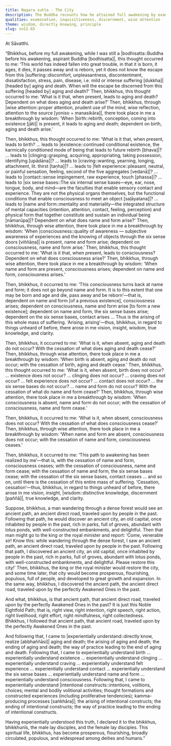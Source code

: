 ```yaml
---
title: Nagara sutta - The City
description: The Buddha recounts how he attained full awakening by examining the principle of dependent co-arising. He likens this realization to a man discovering an ancient, forgotten city.
qualities: examination, inquisitiveness, discernment, wise attention
theme: wisdom, directly knowing, principle
slug: sn12.65
---
```


At Sāvatthi.

“Bhikkhus, before my full awakening, while I was still a |bodhisatta::Buddha before his awakening, aspirant Buddha [bodhisatta]|, this thought occurred to me: ‘This world has indeed fallen into great trouble, in that it is born, it ages, it dies, it passes away and is reborn, yet it does not know the escape from this |suffering::discomfort, unpleasantness, discontentment, dissatisfaction, stress, pain, disease, i.e. mild or intense suffering [dukkha]| [headed by] aging and death. When will the escape be discerned from this suffering [headed by] aging and death?’ Then, bhikkhus, this thought occurred to me: ‘What is it that, when present, leads to aging and death? Dependent on what does aging and death arise?’ Then, bhikkhus, through |wise attention::proper attention, prudent use of the mind, wise reflection, attention to the source [yoniso + manasikāra]|, there took place in me a breakthrough by wisdom: ‘When |birth::rebirth, conception, coming into existence [jāti]| is present, it leads to aging and death; dependent on birth, aging and death arise.’

Then, bhikkhus, this thought occurred to me: ‘What is it that, when present, leads to birth? ... leads to |existence::continued conditional existence, the karmically conditioned mode of being that leads to future rebirth [bhava]|? ... leads to |clinging::grasping, acquiring, appropriating, taking possession, identifying [upādāna]|? ... leads to |craving::wanting, yearning, longing, attachment, lit. thirst [taṇha]|? ... leads to |felt experience::pleasant, neutral, or painful sensation, feeling, second of the five aggregates [vedanā]|? ... leads to |contact::sense impingement, raw experience, touch [phassa]|? ... leads to |six sense bases::The six internal sense bases—eye, ear, nose, tongue, body, and mind—are the faculties that enable sensory contact and experience. They are not the physical organs themselves, but the functional conditions that enable consciousness to meet an object [saḷāyatana]|? ... leads to |name and form::mentality and materiality—the integrated structure of mental capacities (intention, attention, contact, feeling, perception) and physical form that together constitute and sustain an individual being [nāmarūpa]|? Dependent on what does name and form arise?’ Then, bhikkhus, through wise attention, there took place in me a breakthrough by wisdom: ‘When |consciousness::quality of awareness — subjective awareness of experiences and the knowing of objects through the six sense doors [viññāṇa]| is present, name and form arise; dependent on consciousness, name and form arise.’ Then, bhikkhus, this thought occurred to me: ‘What is it that, when present, leads to consciousness? Dependent on what does consciousness arise?’ Then, bhikkhus, through wise attention, there took place in me a breakthrough by wisdom: ‘When name and form are present, consciousness arises; dependent on name and form, consciousness arises.’

Then, bhikkhus, it occurred to me: ‘This consciousness turns back at name and form; it does not go beyond name and form. It is to this extent that one may be born and age and die, pass away and be reborn’—that is, dependent on name and form [of a previous existence], consciousness arises; dependent on consciousness, name and form arise [to form a new existence]; dependent on name and form, the six sense bases arise; dependent on the six sense bases, contact arises ... Thus is the arising of this whole mass of suffering. ‘Arising, arising’—thus, bhikkhus, in regard to things unheard of before, there arose in me vision, insight, wisdom, true knowledge, and clarity.

Then, bhikkhus, it occurred to me: ‘What is it, when absent, aging and death do not occur? With the cessation of what does aging and death cease?’ Then, bhikkhus, through wise attention, there took place in me a breakthrough by wisdom: ‘When birth is absent, aging and death do not occur; with the cessation of birth, aging and death cease.’ Then, bhikkhus, this thought occurred to me: ‘What is it, when absent, birth does not occur? ... existence does not occur? ... clinging does not occur? ... craving does not occur? ... felt experience does not occur? ... contact does not occur? ... the six sense bases do not occur? ... name and form do not occur? With the cessation of what do name and form cease?’ Then, bhikkhus, through wise attention, there took place in me a breakthrough by wisdom: ‘When consciousness is absent, name and form do not occur; with the cessation of consciousness, name and form cease.’

Then, bhikkhus, it occurred to me: ‘What is it, when absent, consciousness does not occur? With the cessation of what does consciousness cease?’ Then, bhikkhus, through wise attention, there took place in me a breakthrough by wisdom: ‘When name and form are absent, consciousness does not occur; with the cessation of name and form, consciousness ceases.’

Then, bhikkhus, it occurred to me: ‘This path to awakening has been realized by me’—that is, with the cessation of name and form, consciousness ceases; with the cessation of consciousness, name and form cease; with the cessation of name and form, the six sense bases cease; with the cessation of the six sense bases, contact ceases ... and so on, until there is the cessation of this entire mass of suffering. ‘Cessation, cessation’—thus, bhikkhus, in regard to things unheard of before, there arose in me vision, insight, |wisdom::distinctive knowledge, discernment [paññā]|, true knowledge, and clarity.

Suppose, bhikkhus, a man wandering through a dense forest would see an ancient path, an ancient direct road, traveled upon by people in the past. Following that path, he would discover an ancient city, an old capital, once inhabited by people in the past, rich in parks, full of groves, abundant with lotus ponds, with well-constructed embankments, and delightful. Then that man might go to the king or the royal minister and report: ‘Come, venerable sir! Know this: while wandering through the dense forest, I saw an ancient path, an ancient direct road, traveled upon by people in the past. Following that path, I discovered an ancient city, an old capital, once inhabited by people in the past, rich in parks, full of groves, abundant with lotus ponds, with well-constructed embankments, and delightful. Please restore this city!’ Then, bhikkhus, the king or the royal minister would restore the city, and some time later, that city would become prosperous, flourishing, populous, full of people, and developed to great growth and expansion. In the same way, bhikkhus, I discovered the ancient path, the ancient direct road, traveled upon by the perfectly Awakened Ones in the past.

And what, bhikkhus, is that ancient path, that ancient direct road, traveled upon by the perfectly Awakened Ones in the past? It is just this Noble Eightfold Path; that is, right view, right intention, right speech, right action, right livelihood, right effort, right mindfulness, right collectedness. Bhikkhus, I followed that ancient path, that ancient road, traveled upon by the perfectly Awakened Ones in the past.

And following that, I came to |experientially understand::directly know, realize [abbhaññāsi]| aging and death; the arising of aging and death; the ending of aging and death; the way of practice leading to the end of aging and death. Following that, I came to experientially understand birth ... experientially understand existence ... experientially understand clinging ... experientially understand craving ... experientially understand felt experience ... experientially understand contact ... experientially understand the six sense bases ... experientially understand name and form ... experientially understand consciousness. Following that, I came to experientially understand |intentional constructs::intentions, volitions, choices; mental and bodily volitional activities; thought formations and constructed experiences (including proliferative tendencies); kamma-producing processes [saṅkhāra]|; the arising of intentional constructs; the ending of intentional constructs; the way of practice leading to the ending of intentional constructs.

Having experientially understood this truth, I declared it to the bhikkhus, bhikkhunīs, the male lay disciples, and the female lay disciples. This spiritual life, bhikkhus, has become prosperous, flourishing, broadly circulated, populous, and widespread among deities and humans.”